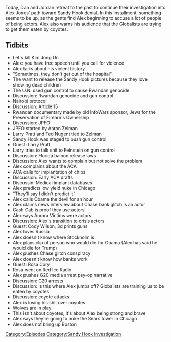 {{DEFAULTSORT:
    #_EPISODE_0335:March 15-22, 2013
}}{{Episode
    | title             = March 15-22, 2013
    | caption           = [https://knowledgefight.libsyn.com/knowledge-fight-march-15-22-2013 Listen to this episode on Libsyn]
    | episodeNumber     = 335
    | length            = 02:12:10
    | airDate           = August 25, 2019
    | coverageStartDate = March 15, 2013
    | coverageEndDate   = March 22, 2013
    | episodeType       = [[:Category:Sandy Hook Investigation|Sandy Hook Investigation]]
    | appearance        = [[Aaron Zelman]], [[Larry Pratt]], [[Ted Nugent]], [[Cody Wilson]], [[Rosa Cory]]
    | oocDrop           = Hangin' with the devil scat
    | previousEpisode   = [[334: August 21-22, 2019]]
    | nextEpisode       = [[336: March 24-26, 2013]]
}}

{{Stub}}

Today, Dan and Jordan retreat to the past to continue their investigation into Alex Jones' path toward Sandy Hook denial. In this installment, something seems to be up, as the gents find Alex beginning to accuse a lot of people of being actors. Alex also warns his audience that the Globalists are trying to get them eaten by coyotes.

==Tidbits==

*Let's kill Kim Jong Un
*Alex: you have free speech until you call for violence
*Alex talks about his violent history
*"Sometimes, they don't get out of the hospital"
*The want to release the Sandy Hook pictures because they love showing dead children
*The U.N. used gun control to cause Rwandan genocide
*Discussion: Rwandan genocide and gun control
*Nairobi protocol
*Discussion: Article 15
*Rwandan documentary made by old InfoWars sponsor, Jews for the Preservation of Firearms Ownership
*Discussion: JPFO
*JPFO started by Aaron Zelman
*Larry Pratt and Ted Nugent tied to Zelman
*Sandy Hook was staged to push gun control
*Guest: Larry Pratt
*Larry tries to talk shit to Feinstein on gun control
*Discussion: Florida baloon release laws
*Discussion: Alex wants to complain but not solve the problem
*Alex complains about the ACA
*ACA calls for implantation of chips
*Discussion: Early ACA drafts
*Discussin: Medical implant databases
*Alex predicts low yield nuke in Chicago
*"They'll say I didn't predict it"
*Alex calls Obama the devil for an hour
*Alex claims news interview about Chase bank glitch is an actor
*Cash Cab is proof they use actors
*Alex says Aurora Victims were actors
*Discussion: Alex's transition to crisis actors
*Guest: Cody Wilson, 3d prints guns
*Alex loves Russia
*Alex doesn't know where Stockholm is
*Alex plays clip of person who would die for Obama (Alex has said he would die for Trump)
*Alex pushes Chase glitch conspiracy
*Alex doesn't know how banks work
*Guest: Rosa Cory
*Rosa went on Red Ice Radio
*Alex pushes G20 media arrest psy-op narrative
*Discussion: G20 arrests
*Discussion:  Is this where Alex jumps off? Globalists are training us to be eaten by coyotes
*Discussion: coyote attacks
*Alex is losing his shit over coyotes
*Wolves are in play
*This isn't about coyotes, it's about Alex being strong and brave
*Alex says they're going to nuke the Sears tower in Chicago
*Alex does not bring up Boston

[[Category:Episodes]]
[[Category:Sandy Hook Investigation]]
